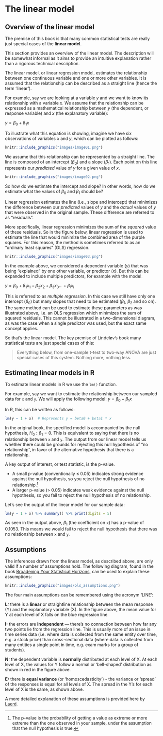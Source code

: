 # The linear model  {#linearmodel}

## Overview of the linear model

The premise of this book is that many common statistical tests are really just special cases of the __linear model__. 

This section provides an overview of the linear model. The description will be somewhat informal as it aims to provide an intuitive explanation rather than a rigorous technical description. 

The linear model, or linear regression model, estimates the relationship between one continuous variable and one or more other variables. It is assumed that the relationship can be described as a straight line (hence the term 'linear').  

For example, say we are looking at a variable $y$ and we want to know its relationship with a variable $x$. We assume that the relationship can be expressed as a mathematical relationship between $y$ (the dependent, or response variable) and $x$ (the explanatory variable):

$y = \beta_0 + \beta_1 x$

To illustrate what this equation is showing, imagine we have six observations of variables $x$ and $y$, which can be plotted as follows:

```r
knitr::include_graphics("images/image01.png")
```

We assume that this relationship can be represented by a straight line. The line is composed of an intercept ($\beta_0$) and a slope ($\beta_1$). Each point on this line represents our _predicted_ value of $y$ for a given value of $x$.

```r
knitr::include_graphics("images/image02.png")
```

So how do we estimate the intercept and slope? In other words, how do we estimate what the values of $\beta_0$ and $\beta_1$ should be?  

Linear regression estimates the line (i.e., slope and intercept) that minimizes the difference between our _predicted_ values of $y$ and the _actual_ values of $y$ that were observed in the original sample. These difference are referred to as "residuals". 

More specifically, linear regression minimizes the sum of the _squared_ value of these residuals. So in the figure below, linear regression is used to estimate the line that would minimize the combined area of the purple squares. For this reason, the method is sometimes referred to as an "ordinary least squares" (OLS) regression.

```r
knitr::include_graphics("images/image03.png")
```

In the example above, we considered a dependent variable ($y$) that was being "explained" by one other variable, or predictor ($x$). But this can be expanded to include multiple predictors, for example with the model:

$y = \beta_0 + \beta_1 x_1 + \beta_2 x_2 + \beta_3 x_3 ... + \beta_i x_i$

This is referred to as _multiple regression_. In this case we still have only one intercept ($\beta_0$) but many slopes that need to be estimated ($\beta_1$, $\beta_2$ and so on). The same method can be used to estimate these parameters as was illustrated above, i.e. an OLS regression which minimizes the sum of squared residuals. This cannot be illustrated in a two-dimensional diagram, as was the case when a single predictor was used, but the exact same concept applies. 

So that's the linear model. The key premise of Lindeløv's book many statistical tests are just special cases of this:  

> Everything below, from one-sample t-test to two-way ANOVA are just special cases of this system. Nothing more, nothing less.

## Estimating linear models in R

To estimate linear models in R we use the `lm()` function.

For example, say we want to estimate the relationship between our sampled data for `x` and `y`. We will apply the following model: $y = \beta_0 + \beta_1 x$

In R, this can be written as follows:
```r
lm(y ~ 1 + x)  # Represents y = beta0 + beta1 * x
```

In the original book, the specified model is accompanied by the null hypothesis, $H_0: \beta_1=0$. This is equivalent to saying that there is no relationship between `x` and `y`. The output from our linear model tells us whether there could be grounds for rejecting this null hypothesis of "no relationship", in favor of the alternative hypothesis that there _is_ a relationship. 

A key output of interest, or test statistic, is the p-value. 

* A small p-value (conventionally ≤ 0.05) indicates strong evidence against the null hypothesis, so you reject the null hypothesis of no relationship.^[The p-value is the probability of getting a value as extreme or more extreme than the one observed in your sample, under the assumption that the null hypothesis is true.]
* A larger p-value (> 0.05) indicates weak evidence against the null hypothesis, so you fail to reject the null hypothesis of no relationship.

Let's see the output of the linear model for our sample data:
```r
lm(y ~ 1 + x) %>% summary() %>% print(digits = 5) 
```

As seen in the output above, $\beta_1$ (the coefficient on `x`) has a p-value of 0.1053. This means we would fail to reject the null hypothesis that there was no relationship between `x` and `y`. 

## Assumptions

The inferences drawn from the linear model, as described above, are only valid if a number of assumptions hold. The following diagram, found in the book [Broadening Your Statistical Horizons](https://bookdown.org/roback/bookdown-bysh/), can be used to explain these assumptions:

```r
knitr::include_graphics("images/ols_assumptions.png")
```

The four main assumptions can be remembered using the acronym 'LINE':

__L:__ there is a __linear__ or straightline relationship between the mean response (Y) and the explanatory variable (X). In the figure above, the mean value for Y at each level of X falls on the blue regression line.

__I:__ the errors are __independent__ — there’s no connection between how far any two points lie from the regression line. This is usually more of an issue in time series data (i.e. where data is collected from the same entity over time, e.g. a stock price) than cross-sectional data (where data is collected from many entities a single point in time, e.g. exam marks for a group of students).

__N:__ the dependent variable is __normally__ distributed at each level of X. At each level of X, the values for Y follow a normal or 'bell-shaped' distribution as shown in red in the figure above. 

__E:__ there is __equal variance__ (or 'homoscedasticity') - the variance or 'spread' of the responses is equal for all levels of X. The spread in the Y’s for each level of X is the same, as shown above.

A more detailed explanation of these assumptions is provided here by [Laerd](https://statistics.laerd.com/spss-tutorials/linear-regression-using-spss-statistics.php).
